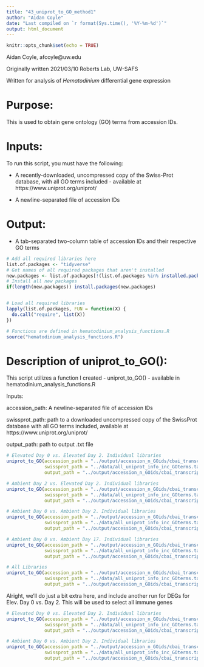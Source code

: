 ```yaml
---
title: "43_uniprot_to_GO_method1"
author: "Aidan Coyle"
date: "Last compiled on `r format(Sys.time(), '%Y-%m-%d')`"
output: html_document
---
```


```r
knitr::opts_chunk$set(echo = TRUE)
```

Aidan Coyle, afcoyle@uw.edu

Originally written 2021/03/10
Roberts Lab, UW-SAFS

Written for analysis of _Hematodinium_ differential gene expression

# Purpose:

This is used to obtain gene ontology (GO) terms from accession IDs. 

# Inputs: 

To run this script, you must have the following:

+ A recently-downloaded, uncompressed copy of the Swiss-Prot database, with all GO terms included - available at https://www.uniprot.org/uniprot/

+ A newline-separated file of accession IDs 

# Output:

+ A tab-separated two-column table of accession IDs and their respective GO terms



```r
# Add all required libraries here
list.of.packages <- "tidyverse"
# Get names of all required packages that aren't installed
new.packages <- list.of.packages[!(list.of.packages %in% installed.packages()[, "Package"])]
# Install all new packages
if(length(new.packages)) install.packages(new.packages)


# Load all required libraries
lapply(list.of.packages, FUN = function(X) {
  do.call("require", list(X))
})

# Functions are defined in hematodinium_analysis_functions.R
source("hematodinium_analysis_functions.R")
```

# Description of uniprot_to_GO():

This script utilizes a function I created - uniprot_to_GO() - available in hematodinium_analysis_functions.R

Inputs:

accession_path: A newline-separated file of accession IDs

swissprot_path: path to a downloaded uncompressed copy of the SwissProt database with all GO terms included, available at https://www.uniprot.org/uniprot/

output_path: path to output .txt file

```r

# Elevated Day 0 vs. Elevated Day 2. Individual libraries 
uniprot_to_GO(accession_path = "../output/accession_n_GOids/cbai_transcriptomev4.0/allgenes_IDs/elev0_vs_elev2_indiv_All_GeneIDs.txt",
              swissprot_path = "../data/all_uniprot_info_inc_GOterms.tab", 
              output_path = "../output/accession_n_GOids/cbai_transcriptomev4.0/allgenes_IDs/elev0_vs_elev2_indiv_All_GOIDs.txt")

# Ambient Day 2 vs. Elevated Day 2. Individual libraries
uniprot_to_GO(accession_path = "../output/accession_n_GOids/cbai_transcriptomev4.0/allgenes_IDs/amb2_vs_elev2_indiv_All_GeneIDs.txt",
              swissprot_path = "../data/all_uniprot_info_inc_GOterms.tab",
              output_path = "../output/accession_n_GOids/cbai_transcriptomev4.0/allgenes_IDs/amb2_vs_elev2_indiv_All_GOIDs.txt")

# Ambient Day 0 vs. Ambient Day 2. Individual libraries
uniprot_to_GO(accession_path = "../output/accession_n_GOids/cbai_transcriptomev4.0/allgenes_IDs/amb0_vs_amb2_indiv_All_GeneIDs.txt",
              swissprot_path = "../data/all_uniprot_info_inc_GOterms.tab",
              output_path = "../output/accession_n_GOids/cbai_transcriptomev4.0/allgenes_IDs/amb0_vs_amb2_indiv_All_GOIDs.txt")

# Ambient Day 0 vs. Ambient Day 17. Individual libraries
uniprot_to_GO(accession_path = "../output/accession_n_GOids/cbai_transcriptomev4.0/allgenes_IDs/amb0_vs_amb17_indiv_All_GeneIDs.txt",
              swissprot_path = "../data/all_uniprot_info_inc_GOterms.tab",
              output_path = "../output/accession_n_GOids/cbai_transcriptomev4.0/allgenes_IDs/amb0_vs_amb17_indiv_All_GOIDs.txt")

# All Libraries
uniprot_to_GO(accession_path = "../output/accession_n_GOids/cbai_transcriptomev4.0/allgenes_IDs/all_indiv_libraries_All_GeneIDs.txt",
              swissprot_path = "../data/all_uniprot_info_inc_GOterms.tab",
              output_path = "../output/accession_n_GOids/cbai_transcriptomev4.0/allgenes_IDs/all_indiv_libraries_All_GOIDs.txt")

```

Alright, we'll do just a bit extra here, and include another run for DEGs for Elev. Day 0 vs. Day 2. This will be used to select all immune genes


```r
# Elevated Day 0 vs. Elevated Day 2. Individual libraries 
uniprot_to_GO(accession_path = "../output/accession_n_GOids/cbai_transcriptomev4.0/DEG_IDs/elev0_vs_elev2_indiv_DEG_IDs.txt",
              swissprot_path = "../data/all_uniprot_info_inc_GOterms.tab", 
              output_path = "../output/accession_n_GOids/cbai_transcriptomev4.0/DEG_IDs/elev0_vs_elev2_indiv_DEG_GOIDs.txt")

# Ambient Day 0 vs. Ambient Day 2. Individual libraries 
uniprot_to_GO(accession_path = "../output/accession_n_GOids/cbai_transcriptomev4.0/DEG_IDs/amb0_vs_amb2_indiv_DEG_IDs.txt",
              swissprot_path = "../data/all_uniprot_info_inc_GOterms.tab", 
              output_path = "../output/accession_n_GOids/cbai_transcriptomev4.0/DEG_IDs/amb0_vs_amb2_indiv_DEG_GOIDs.txt")
```

